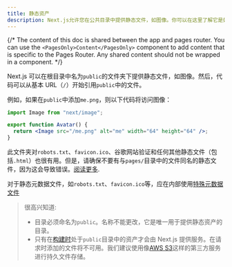 ```yaml
---
title: 静态资产
description: Next.js允许您在公共目录中提供静态文件，如图像。你可以在这里了解它是如何工作的。
---
```


{/* The content of this doc is shared between the app and pages router. You can use the `<PagesOnly>Content</PagesOnly>` component to add content that is specific to the Pages Router. Any shared content should not be wrapped in a component. */}

Next.js 可以在根目录中名为`public`的文件夹下提供静态文件，如图像。然后，代码可以从基本 URL（`/`）开始引用`public`中的文件。

例如，如果在`public`中添加`me.png`，则以下代码将访问图像：

```jsx filename="Avatar.js"
import Image from "next/image";

export function Avatar() {
  return <Image src="/me.png" alt="me" width="64" height="64" />;
}
```

<PagesOnly>

此文件夹对`robots.txt`、`favicon.ico`、谷歌网站验证和任何其他静态文件（包括`.html`）也很有用。但是，请确保不要有与`pages/`目录中的文件同名的静态文件，因为这会导致错误。[阅读更多](/docs/messages/conflicting-public-file-page).

</PagesOnly>

<AppOnly>

对于静态元数据文件，如`robots.txt`、`favicon.ico`等，应在内部使用[特殊元数据文件](/docs/app/api-reference/file-conventions/metadata)

</AppOnly>

> 很高兴知道:
>
> - 目录必须命名为`public`。名称不能更改，它是唯一用于提供静态资产的目录。
> - 只有在[构建时](/docs/app/api-reference/next-cli#build)处于`public`目录中的资产才会由 Next.js 提供服务。在请求时添加的文件将不可用。我们建议使用像[AWS S3](https://aws.amazon.com/s3/)这样的第三方服务进行持久文件存储。
